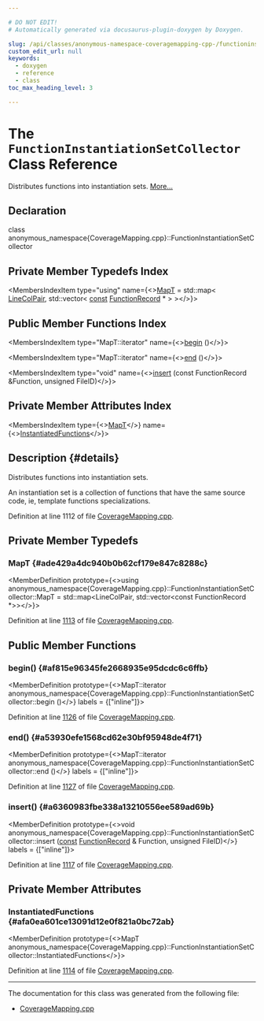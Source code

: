 ```yaml
---

# DO NOT EDIT!
# Automatically generated via docusaurus-plugin-doxygen by Doxygen.

slug: /api/classes/anonymous-namespace-coveragemapping-cpp-/functioninstantiationsetcollector
custom_edit_url: null
keywords:
  - doxygen
  - reference
  - class
toc_max_heading_level: 3

---
```





# The `FunctionInstantiationSetCollector` Class Reference

<DoxygenPage pluginConfig={pluginConfig}>

Distributes functions into instantiation sets. <a href="#details">More...</a>

## Declaration

<CodeBlock>class anonymous_namespace{CoverageMapping.cpp}::FunctionInstantiationSetCollector</CodeBlock>

## Private Member Typedefs Index

<MembersIndex>

<MembersIndexItem
  type="using"
  name={<><a href="#ade429a4dc940b0b62cf179e847c8288c">MapT</a> = std::map&lt; <a href="/docs/api/namespaces/llvm/coverage/#a851320504101eab08260161f30355996">LineColPair</a>, std::vector&lt; <a href="/docs/api/files/lib/lib/target/lib/target/aarch64/aarch64promoteconstant-cpp/#a90f8350fecae261c25be85d38b451bff">const</a> <a href="/docs/api/structs/llvm/coverage/functionrecord">FunctionRecord</a> &#42; &gt; &gt;</>}>
</MembersIndexItem>

</MembersIndex>

## Public Member Functions Index

<MembersIndex>

<MembersIndexItem
  type="MapT::iterator"
  name={<><a href="#af815e96345fe2668935e95dcdc6c6ffb">begin</a> ()</>}>
</MembersIndexItem>

<MembersIndexItem
  type="MapT::iterator"
  name={<><a href="#a53930efe1568cd62e30bf95948de4f71">end</a> ()</>}>
</MembersIndexItem>

<MembersIndexItem
  type="void"
  name={<><a href="#a6360983fbe338a13210556ee589ad69b">insert</a> (const FunctionRecord &amp;Function, unsigned FileID)</>}>
</MembersIndexItem>

</MembersIndex>

## Private Member Attributes Index

<MembersIndex>

<MembersIndexItem
  type={<><a href="/docs/api/classes/mapt">MapT</a></>}
  name={<><a href="#afa0ea601ce13091d12e0f821a0bc72ab">InstantiatedFunctions</a></>}>
</MembersIndexItem>

</MembersIndex>

## Description {#details}

Distributes functions into instantiation sets.

An instantiation set is a collection of functions that have the same source code, ie, template functions specializations.

Definition at line 1112 of file <a href="/docs/api/files/lib/lib/profiledata/lib/profiledata/coverage/coveragemapping-cpp">CoverageMapping.cpp</a>.

<SectionDefinition>

## Private Member Typedefs

### MapT {#ade429a4dc940b0b62cf179e847c8288c}

<MemberDefinition
  prototype={<>using anonymous&#95;namespace&#123;CoverageMapping.cpp&#125;::FunctionInstantiationSetCollector::MapT =  std::map&lt;LineColPair, std::vector&lt;const FunctionRecord &#42;&gt;&gt;</>}>

Definition at line <a href="/docs/api/files/lib/lib/profiledata/lib/profiledata/coverage/coveragemapping-cpp/#l01113">1113</a> of file <a href="/docs/api/files/lib/lib/profiledata/lib/profiledata/coverage/coveragemapping-cpp">CoverageMapping.cpp</a>.
</MemberDefinition>

</SectionDefinition>

<SectionDefinition>

## Public Member Functions

### begin() {#af815e96345fe2668935e95dcdc6c6ffb}

<MemberDefinition
  prototype={<>MapT::iterator anonymous&#95;namespace&#123;CoverageMapping.cpp&#125;::FunctionInstantiationSetCollector::begin ()</>}
  labels = {["inline"]}>

Definition at line <a href="/docs/api/files/lib/lib/profiledata/lib/profiledata/coverage/coveragemapping-cpp/#l01126">1126</a> of file <a href="/docs/api/files/lib/lib/profiledata/lib/profiledata/coverage/coveragemapping-cpp">CoverageMapping.cpp</a>.
</MemberDefinition>

### end() {#a53930efe1568cd62e30bf95948de4f71}

<MemberDefinition
  prototype={<>MapT::iterator anonymous&#95;namespace&#123;CoverageMapping.cpp&#125;::FunctionInstantiationSetCollector::end ()</>}
  labels = {["inline"]}>

Definition at line <a href="/docs/api/files/lib/lib/profiledata/lib/profiledata/coverage/coveragemapping-cpp/#l01127">1127</a> of file <a href="/docs/api/files/lib/lib/profiledata/lib/profiledata/coverage/coveragemapping-cpp">CoverageMapping.cpp</a>.
</MemberDefinition>

### insert() {#a6360983fbe338a13210556ee589ad69b}

<MemberDefinition
  prototype={<>void anonymous&#95;namespace&#123;CoverageMapping.cpp&#125;::FunctionInstantiationSetCollector::insert (<a href="/docs/api/files/lib/lib/target/lib/target/aarch64/aarch64promoteconstant-cpp/#a90f8350fecae261c25be85d38b451bff">const</a> <a href="/docs/api/structs/llvm/coverage/functionrecord">FunctionRecord</a> &amp; Function, unsigned FileID)</>}
  labels = {["inline"]}>

Definition at line <a href="/docs/api/files/lib/lib/profiledata/lib/profiledata/coverage/coveragemapping-cpp/#l01117">1117</a> of file <a href="/docs/api/files/lib/lib/profiledata/lib/profiledata/coverage/coveragemapping-cpp">CoverageMapping.cpp</a>.
</MemberDefinition>

</SectionDefinition>

<SectionDefinition>

## Private Member Attributes

### InstantiatedFunctions {#afa0ea601ce13091d12e0f821a0bc72ab}

<MemberDefinition
  prototype={<>MapT anonymous&#95;namespace&#123;CoverageMapping.cpp&#125;::FunctionInstantiationSetCollector::InstantiatedFunctions</>}>

Definition at line <a href="/docs/api/files/lib/lib/profiledata/lib/profiledata/coverage/coveragemapping-cpp/#l01114">1114</a> of file <a href="/docs/api/files/lib/lib/profiledata/lib/profiledata/coverage/coveragemapping-cpp">CoverageMapping.cpp</a>.
</MemberDefinition>

</SectionDefinition>

<hr/>

The documentation for this class was generated from the following file:

<ul>
<li><a href="/docs/api/files/lib/lib/profiledata/lib/profiledata/coverage/coveragemapping-cpp">CoverageMapping.cpp</a></li>
</ul>

</DoxygenPage>
